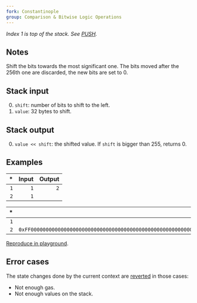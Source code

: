 ```yaml
---
fork: Constantinople
group: Comparison & Bitwise Logic Operations
---
```


*Index 1 is top of the stack. See [PUSH](/#60).*

## Notes

Shift the bits towards the most significant one. The bits moved after the 256th one are discarded, the new bits are set to 0.

## Stack input

0. `shift`: number of bits to shift to the left.
1. `value`: 32 bytes to shift.

## Stack output

0. `value << shift`: the shifted value. If `shift` is bigger than 255, returns 0.

## Examples

| * | Input | Output |
|--:|------:|-------:|
| `1` | `1` | `2` |
| `2` | `1` | |

| * | Input | Output |
|--:|------:|-------:|
| `1` | `4` | `0xF000000000000000000000000000000000000000000000000000000000000000` |
| `2` | `0xFF00000000000000000000000000000000000000000000000000000000000000` | |

[Reproduce in playground](/?unit=Wei&codeType=Mnemonic&code='y1z1z1swwy2v32%200xFFuuuuutz4s'~tttzv1%20y%2F%2F%20Example%20w%5CnvwPUSHu~~t00swSHL%01stuvwyz~_).

## Error cases

The state changes done by the current context are [reverted](#FD) in those cases:
- Not enough gas.
- Not enough values on the stack.
